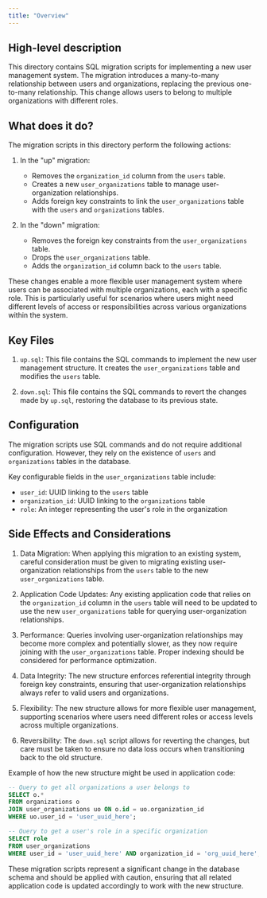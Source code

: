 ```yaml
---
title: "Overview"
---
```


## High-level description
This directory contains SQL migration scripts for implementing a new user management system. The migration introduces a many-to-many relationship between users and organizations, replacing the previous one-to-many relationship. This change allows users to belong to multiple organizations with different roles.

## What does it do?
The migration scripts in this directory perform the following actions:

1. In the "up" migration:
   - Removes the `organization_id` column from the `users` table.
   - Creates a new `user_organizations` table to manage user-organization relationships.
   - Adds foreign key constraints to link the `user_organizations` table with the `users` and `organizations` tables.

2. In the "down" migration:
   - Removes the foreign key constraints from the `user_organizations` table.
   - Drops the `user_organizations` table.
   - Adds the `organization_id` column back to the `users` table.

These changes enable a more flexible user management system where users can be associated with multiple organizations, each with a specific role. This is particularly useful for scenarios where users might need different levels of access or responsibilities across various organizations within the system.

## Key Files

1. `up.sql`: This file contains the SQL commands to implement the new user management structure. It creates the `user_organizations` table and modifies the `users` table.

2. `down.sql`: This file contains the SQL commands to revert the changes made by `up.sql`, restoring the database to its previous state.

## Configuration
The migration scripts use SQL commands and do not require additional configuration. However, they rely on the existence of `users` and `organizations` tables in the database.

Key configurable fields in the `user_organizations` table include:

- `user_id`: UUID linking to the `users` table
- `organization_id`: UUID linking to the `organizations` table
- `role`: An integer representing the user's role in the organization

## Side Effects and Considerations

1. Data Migration: When applying this migration to an existing system, careful consideration must be given to migrating existing user-organization relationships from the `users` table to the new `user_organizations` table.

2. Application Code Updates: Any existing application code that relies on the `organization_id` column in the `users` table will need to be updated to use the new `user_organizations` table for querying user-organization relationships.

3. Performance: Queries involving user-organization relationships may become more complex and potentially slower, as they now require joining with the `user_organizations` table. Proper indexing should be considered for performance optimization.

4. Data Integrity: The new structure enforces referential integrity through foreign key constraints, ensuring that user-organization relationships always refer to valid users and organizations.

5. Flexibility: The new structure allows for more flexible user management, supporting scenarios where users need different roles or access levels across multiple organizations.

6. Reversibility: The `down.sql` script allows for reverting the changes, but care must be taken to ensure no data loss occurs when transitioning back to the old structure.

Example of how the new structure might be used in application code:

```sql
-- Query to get all organizations a user belongs to
SELECT o.* 
FROM organizations o
JOIN user_organizations uo ON o.id = uo.organization_id
WHERE uo.user_id = 'user_uuid_here';

-- Query to get a user's role in a specific organization
SELECT role 
FROM user_organizations 
WHERE user_id = 'user_uuid_here' AND organization_id = 'org_uuid_here';
```

These migration scripts represent a significant change in the database schema and should be applied with caution, ensuring that all related application code is updated accordingly to work with the new structure.